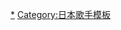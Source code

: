 {{Navbox Musical artist
| name                  = GLAY
| state                 = collapsed
| title                 = '''[[GLAY]]'''<small>（[[:Category:GLAY|{{Color|black|分類}}]]）</small>
| background            = group_or_band
| above = '''[[TERU]]'''（主唱） - '''[[TAKURO]]'''（吉他） - '''[[HISASHI]]'''（吉他） - '''[[JIRO]]'''（貝斯）
| group1 = 單曲
| list1 = {{Navbox Musical artist|child
| group1 = CD
|  list1 = 1.[[RAIN (GLAY)|RAIN]] - 2.[[盛夏之門]] - 3.[[“Modern…”的她]] - 4.[[Freeze My Love]] - 5.[[永遠的兩個人…/GONE WITH THE WIND]] - 6.[[Yes, Summerdays]] - 7.[[生存的勇氣]] - 8.[[Glorious|グロリアス]] - 9.[[BELOVED (單曲)|BELOVED]] - 10.[[A Boy〜一直無法忘懷〜]] - 11.[[口唇 (GLAY單曲)|口唇]] - 12.[[HOWEVER]] - 13.[[誘惑 (GLAY單曲)|誘惑]] - 14.[[SOUL LOVE]] - 15.[[BE WITH YOU]] - 16.[[Winter,again]] - 17.[[不是這裡，要往哪裡]] - 18.[[HAPPINESS -WINTER MIX-]] - 19.[[MERMAID (GLAY)|MERMAID]] - 20.[[迷惑/SPECIAL THANKS]] - 21.[[Missing You (GLAY)|Missing You]] - 22.[[GLOBAL COMMUNICATION]] - 23.[[STAY TUNED]] - 24.[[ひとひらの自由]] - 25.[[Way of Difference]] - 26.[[またここであいましょう]] - 27.[[逢いたい気持ち]] - 28.[[BEAUTIFUL DREAMER/STREET LIFE]] - 29.[[時光水滴]] - 30.[[天使的贈禮/超越巔峰，靈魂無限]] - 31.[[Blue Jean]] - 32.[[ホワイトロード]] - 33.[[G4 (GLAY)|G4]] - 34.[[夏音/異夢 〜THOUSAND DREAMS〜]] - 35.[[100萬次的KISS]] - 36.[[鼓動 (GLAYの曲)|鼓動]] - 37.[[Ashes.EP]] - 38.[[VERB]] - 39.[[紅與黑的MATADORA/尋找I LOVE YOU]] - 40.[[SAY YOUR DREAM]] - 41.[[I am xxx]] - 42.[[Precious (GLAYの曲)|Precious]] - 43.[[G4・II -THE RED MOON-]] - 44.[[My Private "Jealousy"]] - 45.[[Bible (GLAY)|Bible]] - 46.[[JUSTICE from GUILTY|JUSTICE [from] GUILTY]] - 47.[[運命論 (曲)|運命論]] - 48.[[DARK RIVER/Eternally/時計|DARK RIVER／Eternally／時計]]
| group2 = 影像單曲
|  list2 = 1.[[survival (GLAY)|survival]]- 2.[[いつか (GLAYの曲)|いつか]]
| group3 = 數位下載單曲
|  list3 = 1.[[STARLESS NIGHT/-VENUS/SORRY LOVE (HIGHCOMMUNICATIONS 2007-2008 Live Ver.)]] - 2.[[LET ME BE Live Ver. 2009-2010 at makuhari messe]] - 3.[[Apologize]] - 4.[[Thank you for your love]] - 5.[[Eternally (GLAYの曲)|Eternally]]
| group4 = 合作單曲
|  list4 = 1.[[道産子シーサー]] ([[GALAY]]) - 2.[[SCREAM (GLAY×EXILE)|SCREAM]] ([[GLAY×EXILE]]) - 3.[[ANSWER (GLAY feat. KYOSUKE HIMUROの曲)|ANSWER]] (GLAY feat. [[氷室京介|KYOSUKE HIMURO]])}}
| group2 = 專輯
| list2 = {{Navbox Musical artist|child
| group1 = 原創專輯
| list1 = Indies [[灰とダイヤモンド (GLAYのアルバム)|灰とダイヤモンド]] - 1.[[SPEED POP]] - 2.[[BEAT out!]] - 3.[[BELOVED]] - 4.[[pure soul]] - 5.[[HEAVY GAUGE (GLAY)|HEAVY GAUGE]] - 6.[[ONE LOVE (GLAY专辑)|ONE LOVE]] - 7.[[UNITY ROOTS & FAMILY,AWAY]] - 8.[[THE FRUSTRATED]] - 9.[[LOVE IS BEAUTIFUL]] - 10.[[GLAY (アルバム)|GLAY]] - 10スペシャルエディション.[[GLAY (アルバム)#GLAY Anthology|GLAY Anthology]] - 11.[[JUSTICE (GLAYのアルバム)|JUSTICE]] - 12.[[GUILTY (GLAY)|GUILTY]]
| group2 = 迷你專輯
|  list2 = 1.[[Hope and The Silver Sunrise]]
| group3 = 精選輯
|  list3 = 1.[[REVIEW-BEST OF GLAY]] - 2.[[DRIVE-GLAY complete BEST]] - 3.[[rare collectives vol.1]] - 4.[[Rare collectives vol.2]] - 5.[[-Ballad Best Singles- WHITE ROAD]] - 6.[[THE GREAT VACATION VOL.1 〜SUPER BEST OF GLAY〜]] - 7.[[THE GREAT VACATION VOL.2 〜SUPER BEST OF GLAY〜]] - 8.[[Rare collectives vol.3]] - 9.[[rare collectives vol.4]]
| group4 = 现场录像带
|  list4 = 1.RATW 横須賀 2010.07.06 - 2.HIGHCOMMUNICATIONS TOUR at 日本武道館 First Day 2012.4.19 - 3.BEAT out ! reprise at 日本武道館 1996.9.9
| group5 = 原聲帶
|  list5 = 1.[[GLAY SONG BOOK 〜TBS系金曜ドラマ「略奪愛・アブない女」オリジナル・サウンドトラック]] - 2.[[映画版「未来日記」オリジナル・サウンドトラック]]
| group6 = 純演奏專輯
|  list6 = 1.[[Flow of Soul vol.1 〜TAKURO meets Vanessa-Mae〜]]
| group7 = NEVER MIND
|  list7 = 1.[[I LOVE N.M +3]]}}
| group3 = 影像作品
|  list3 = {{Navbox Musical artist|child
| group1 = MV集
|  list1 = 1.[[VIDEO GLAY PART III]] - 2.[[VIDEO GLAY]] - 3.[[VIDEO GLAY 2]] - 4.[[VIDEO GLAY 3]] - 5.[[VIDEO GLAY 4]] - 6.[[GLAY BEST VIDEO CLIPS 1994-1998]] - 7.[[VIDEO GLAY 5]] - 8.[[VIDEO GLAY 6]]
| group2 = 演唱會
|  list2 = 1.[[VIDEO GLAY 〜92 LIVE ACT〜]] - 2.[[VIDEO GLAY PART II]] - 3..[[無限のdéjà vu DOCUMENT of "BEAT out!" TOURS|無限のdéjà vu DOCUMENT of “BEAT out!” TOURS]] - 4.[[無限のdéjà vu DOCUMENT of“BEAT out!”TOURS 海賊版|無限のdéjà vu DOCUMENT of “BEAT out!” TOURS 海賊版]] - 5.[[HIT THE WORLD GLAY Arena Tour '97 at Yoyogidaiichitaiikukan]] - 6.[[“pure soul”TOUR '98|“pure soul” TOUR '98]] - 7.[[“SUMMER of '98”pure soul in STADIUM|“SUMMER of '98” pure soul in STADIUM]] - 8.[[DOME TOUR pure soul 1999 LIVE IN BIG EGG]] - 9.[[GLAY EXPO '99 SURVIVAL LIVE IN MAKUHARI]] - 10.BOOTLEG VIDEO 最近版 - 11.[[GLAY EXPO 2001 GLOBAL COMMUNICATION LIVE IN HOKKAIDO|GLAY EXPO 2001 “GLOBAL COMMUNICATION” LIVE IN HOKKAIDO]] - 12.[[GLAY DOME TOUR 2001-2002 ONE LOVE]] - 13.[[GLAY HIGHCOMMUNICATIONS 2003]] - 14.[[GLAY Acoustic Live in 日本武道館 produced by JIRO]] - 15.[[GLAY ARENA TOUR 2000“HEAVY GAUGE”in SAITAMA SUPER ARENA|GLAY ARENA TOUR 2000 “HEAVY GAUGE” in SAITAMA SUPER ARENA]] - 16.[[GLAY EXPO 2001“GLOBAL COMMUNICATION”in TOKYO STADIUM|GLAY EXPO 2001 “GLOBAL COMMUNICATION” in TOKYO STADIUM]] - 17.[[LOVES & THANKS 〜波動する心音〜GLAY EXPO 2004 in UNIVERSAL STUDIOS JAPAN“THE FRUSTRATED”|LOVES & THANKS 〜波動する心音〜 GLAY EXPO 2004 in UNIVERSAL STUDIOS JAPAN “THE FRUSTRATED”]] - 18.[[10th Anniversary Year Final GLAY DOME TOUR 2005“WHITE ROAD”in TOKYO DOME|10th Anniversary Year Final GLAY DOME TOUR 2005 “WHITE ROAD” in TOKYO DOME]] - 19.[[Re-birth 〜ROCK'N' ROLL SWINDLE at NIPPONBUDOUKAN〜]] - 20.[[GLAY ARENA TOUR 2007“LOVE IS BEAUTIFUL”-COMPLETE EDITION-|GLAY ARENA TOUR 2007 “LOVE IS BEAUTIFUL” -COMPLETE EDITION-]] - 21.[[GLAY 15th Anniversary Special Live 2009 THE GREAT VACATION in NISSAN STADIUM]] - 22.[[GLAY ROCK AROUND THE WORLD 2010-2011 LIVE IN SAITAMA SUPER ARENA -SPECIAL EDITION-]] - 23.[[HAPPY SWING 15th Anniversary SPECIAL LIVE 〜We Love Happy Swing〜 in MAKUHARI|HAPPY SWING 15th Anniversary SPECIAL LIVE 〜We ♥ Happy Swing〜 in MAKUHARI]] - 24.[[GLAY 15th Anniversary Special Live 2009　THE GREAT VACATION in NISSAN STADIUM|GLAY 15th Anniversary Special Live 2009 THE GREAT VACATION in NISSAN STADIUM DAY 1 “ROCK”]] - 25.[[GLAY 15th Anniversary Special Live 2009　THE GREAT VACATION in NISSAN STADIUM|GLAY 15th Anniversary Special Live 2009 THE GREAT VACATION in NISSAN STADIUM DAY 2 “LOVE”]] - 26.[[GLAY HIGHCOMMUNICATIONS TOUR 2011-2012 RED MOON & SILVER SUN FINAL AT BUDOKAN & DOCUMENT OF HCS]] - 27.[[GLAY STADIUM LIVE 2012 THE SUITE ROOM IN OSAKA NAGAISTADIUM “7.28 SUPER WELCOME PARTY & 7.29 BIG SURPRISE PARTY”|GLAY STADIUM LIVE 2012 THE SUITE ROOM IN OSAKA NAGAI STADIUM]] - 28.[[GLAY ARENA TOUR 2013 “JUSTICE & GUILTY” in YOKOHAMA ARENA]]
| group3 = 幕後花絮
|  list3 = 1.[[日中国交正常化三十周年特別記念コンサート GLAY ONE LOVE in 北京 LIVE&DOCUMENT]] - 2.[[The Complete of THE FRUSTRATED-RECORDING DOCUMENTARY&LIVE-|The Complete of THE FRUSTRATED -RECORDING DOCUMENTARY&LIVE-]]
| group4 = BOX
|  list4 = 1.[[LIVE DVD BOX vol.1(includes LIVE DVD 3 Titles & GLAY Perfect Data 1994-2004)|LIVE DVD BOX vol.1 (includes LIVE DVD 3 Titles & GLAY Perfect Data 1994-2004)]]
| group5 = FC限定販售
|  list5 = 1.[[HAPPY SWING LIMITED DVD "CUBE-BOX" GLAY HIGHCOMMUNICATIONS TOUR 2007-2008 at Shibuya C.C.Lemon Hall]] - 2.[[The Great Vacation EXTRA]]}}
| group4 = 演示带
| list4 = 1.[[Inside of emotionalism]] - 2.[[Rose Color]] - 3.[[ROCK SHOCK (デモテープ)|ROCK SHOCK]] - 4.[[SCANDAL 5TH IMAGES]] - 5.[[GLAY;1 POISON]] - 6.[[Angelus Bell]] - 7.[[DANCE VISION]] - 8.[[奇形の人形]] - 9.[[GREATEST SHADOW]] - 10.[[LOVE SLAVE]] - 11.[[SPEED POP (デモテープ)|SPEED POP]] - 12.[[魔女狩りNIGHT VI]] - 13.[[GLAY SPECIALS!]] - 14.I LOVE 入浴
| group5 = 其他音樂 
| list5 = [[春を愛する人]] 
| group6 = 共同作業者
|  list6 = [[佐久間正英]]（[[音樂製作人]]・[[電子琴]]） - [[永井利光]]（[[爵士鼓]]） - [[永井誠一郎]]（キーボード） - [[Yoshiki]]（プロデューサー） - [[土屋昌巳]]（プロデューサー） - [[湊雅史]]（ドラムス） - [[そうる透]]（ドラムス） - [[D.I.E.]]（キーボード） - [[小森茂生]]（キーボード） - [[斎藤有太]]（キーボード）
| group7 = 相关条目
|  list7 = [[GLAYの作品]] - [[GLAY EXPO]] - [[THE PREDATORS]] - [[プラチナム・レコード]] - [[EMI音樂 (日本)|東芝EMI]] - [[フォーライフミュージックエンタテイメント]] - [[波麗佳音]] - [[GALAY]] - [[rally (バンド)|rally]] - [[ACE OF SPADES]]
}}<noinclude>
[[Category:GLAY|*]]
[[Category:日本歌手模板]]
</noinclude>